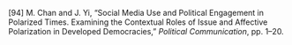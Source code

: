 \[94\]	M. Chan and J. Yi, “Social Media Use and Political Engagement in Polarized Times. Examining the Contextual Roles of Issue and Affective Polarization in Developed Democracies,” *Political Communication*, pp. 1–20.
